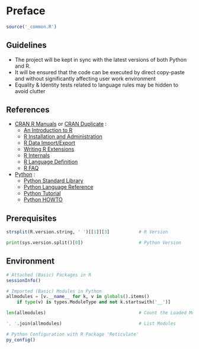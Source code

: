 # Preface {#preface .unnumbered}

```r
source('_common.R')
```

## Guidelines

- The project will be kept in sync with the latest versions of both Python and R. 
- It will be ensured that the code can be executed by direct copy-paste and without significantly affecting user work environment
- Equality & Identity tests related to language rules may be hidden to avoid clutter

## References

- [CRAN R Manuals](https://cran.r-project.org/doc/manuals/) or [CRAN Duplicate](https://cran.r-project.org/manuals.html) :
  - [An Introduction to R](https://cran.r-project.org/doc/manuals/R-intro.html)
  - [R Installation and Administration](https://cran.r-project.org/doc/manuals/R-admin.html)
  - [R Data Import/Export](https://cran.r-project.org/doc/manuals/R-data.html)
  - [Writing R Extensions](https://cran.r-project.org/doc/manuals/R-exts.html)
  - [R Internals](https://cran.r-project.org/doc/manuals/R-ints.html)
  - [R Language Definition](https://cran.r-project.org/doc/manuals/R-lang.html)
  - [R FAQ](https://cran.r-project.org/doc/manuals/R-FAQ.html)

- [Python](https://docs.python.org/3/index.html) :
  - [Python Standard Library](https://docs.python.org/3/library/index.html)
  - [Python Language Reference](https://docs.python.org/3/reference/index.html)
  - [Python Tutorial](https://docs.python.org/3/tutorial/index.html)
  - [Python HOWTO](https://docs.python.org/3/howto/index.html)


## Prerequisites

```r
strsplit(R.version.string, ' ')[[1]][3]           # R Version
```

```python
print(sys.version.split()[0])                     # Python Version

```

## Environment

```r
# Attached (Basic) Packages in R 
sessionInfo()
```

```python
# Imported (Basic) Modules in Python 
allmodules = [v.__name__ for k, v in globals().items() 
    if type(v) is types.ModuleType and not k.startswith('__')]

len(allmodules)                                   # Count the Loaded Modules

', '.join(allmodules)                             # List Modules

```

```r
# Python Configuration with R Package 'Reticulate'
py_config()
```

